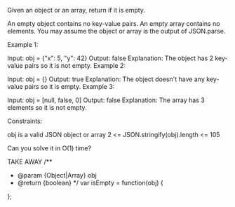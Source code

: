 Given an object or an array, return if it is empty.

An empty object contains no key-value pairs.
An empty array contains no elements.
You may assume the object or array is the output of JSON.parse.

 

Example 1:

Input: obj = {"x": 5, "y": 42}
Output: false
Explanation: The object has 2 key-value pairs so it is not empty.
Example 2:

Input: obj = {}
Output: true
Explanation: The object doesn't have any key-value pairs so it is empty.
Example 3:

Input: obj = [null, false, 0]
Output: false
Explanation: The array has 3 elements so it is not empty.
 

Constraints:

obj is a valid JSON object or array
2 <= JSON.stringify(obj).length <= 105
 

Can you solve it in O(1) time?

TAKE AWAY
/**
 * @param {Object|Array} obj
 * @return {boolean}
 */
var isEmpty = function(obj) {
    
};